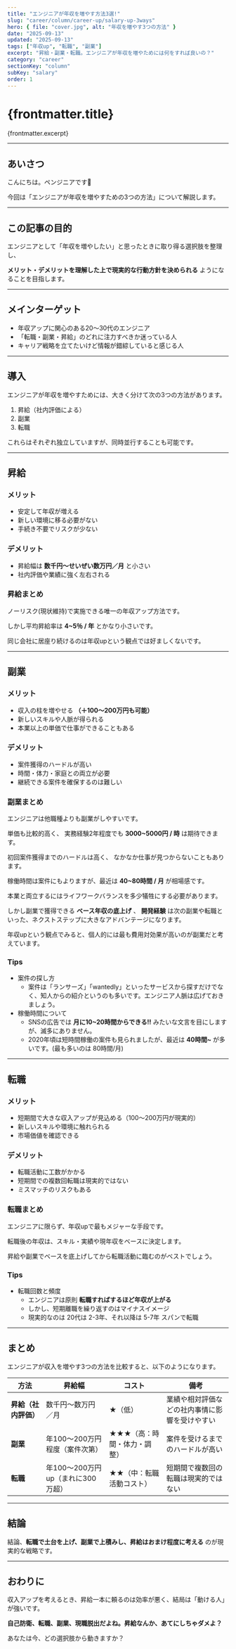 ```yaml
---
title: "エンジニアが年収を増やす方法3選!"
slug: "career/column/career-up/salary-up-3ways"
hero: { file: "cover.jpg", alt: "年収を増やす3つの方法" }
date: "2025-09-13"
updated: "2025-09-13"
tags: ["年収up", "転職", "副業"]
excerpt: "昇給・副業・転職。エンジニアが年収を増やためには何をすれば良いの？"
category: "career"
sectionKey: "column"
subKey: "salary"
order: 1
---
```


# {frontmatter.title}
{frontmatter.excerpt}

---

## あいさつ
こんにちは。ペンジニアです🐧  

今回は「エンジニアが年収を増やすための3つの方法」について解説します。  

---

## この記事の目的
エンジニアとして「年収を増やしたい」と思ったときに取り得る選択肢を整理し、

**メリット・デメリットを理解した上で現実的な行動方針を決められる** ようになることを目指します。  

---

## メインターゲット
- 年収アップに関心のある20〜30代のエンジニア  
- 「転職・副業・昇給」のどれに注力すべきか迷っている人  
- キャリア戦略を立てたいけど情報が錯綜していると感じる人  

---

## 導入
エンジニアが年収を増やすためには、大きく分けて次の3つの方法があります。  

1. 昇給（社内評価による）  
2. 副業  
3. 転職  

これらはそれぞれ独立していますが、同時並行することも可能です。  

---

## 昇給
### メリット

- 安定して年収が増える  
- 新しい環境に移る必要がない  
- 手続き不要でリスクが少ない  

### デメリット

- 昇給幅は **数千円〜せいぜい数万円／月** と小さい  
- 社内評価や業績に強く左右される  

### 昇給まとめ

ノーリスク(現状維持)で実施できる唯一の年収アップ方法です。

しかし平均昇給率は **4~5％ / 年** とかなり小さいです。

同じ会社に居座り続けるのは年収upという観点では好ましくないです。

---

## 副業
### メリット
- 収入の柱を増やせる **（＋100〜200万円も可能）**
- 新しいスキルや人脈が得られる  
- 本業以上の単価で仕事ができることもある  

### デメリット
- 案件獲得のハードルが高い  
- 時間・体力・家庭との両立が必要  
- 継続できる案件を確保するのは難しい

### 副業まとめ

エンジニアは他職種よりも副業がしやすいです。

単価も比較的高く、 実務経験2年程度でも **3000~5000円 / 時** は期待できます。

初回案件獲得までのハードルは高く、
なかなか仕事が見つからないこともあります。

稼働時間は案件にもよりますが、最近は **40~80時間 / 月** が相場感です。

本業と両立するにはライフワークバランスを多少犠牲にする必要があります。

しかし副業で獲得できる **ベース年収の底上げ** 、 **開発経験** は次の副業や転職といった、ネクストステップに大きなアドバンテージになります。

年収upという観点でみると、個人的には最も費用対効果が高いのが副業だと考えています。

### Tips
- 案件の探し方
  - 案件は「ランサーズ」「wantedly」といったサービスから探すだけでなく、知人からの紹介というのも多いです。エンジニア人脈は広げておきましょう。
- 稼働時間について
  - SNSの広告では **月に10~20時間からできる!!** みたいな文言を目にしますが、滅多にありません。
  - 2020年頃は短時間稼働の案件も見られましたが、最近は **40時間~** が多いです。(最も多いのは 80時間/月)

---

## 転職
### メリット
- 短期間で大きな収入アップが見込める（100〜200万円が現実的）  
- 新しいスキルや環境に触れられる  
- 市場価値を確認できる  

### デメリット
- 転職活動に工数がかかる  
- 短期間での複数回転職は現実的ではない  
- ミスマッチのリスクもある

### 転職まとめ
エンジニアに限らず、年収upで最もメジャーな手段です。

転職後の年収は、スキル・実績や現年収をベースに決定します。

昇給や副業でベースを底上げしてから転職活動に臨むのがベストでしょう。

### Tips
- 転職回数と頻度
  - エンジニアは原則 **転職すればするほど年収が上がる** 
  - しかし、短期離職を繰り返すのはマイナスイメージ
  - 現実的なのは 20代は 2-3年、それ以降は 5-7年 スパンで転職

---

## まとめ

エンジニアが収入を増やす3つの方法を比較すると、以下のようになります。

| 方法 | 昇給幅 | コスト | 備考 |
| ---- | ------ | ------ | ---- |
| **昇給（社内評価）** | 数千円〜数万円／月 | ★（低） | 業績や相対評価などの社内事情に影響を受けやすい |
| **副業** | 年100〜200万円程度（案件次第） | ★★★（高：時間・体力・調整） | 案件を受けるまでのハードルが高い |
| **転職** | 年100〜200万円up（まれに300万超） | ★★（中：転職活動コスト） | 短期間で複数回の転職は現実的ではない |

---

## 結論
結論、**転職で土台を上げ、副業で上積みし、昇給はおまけ程度に考える** のが現実的な戦略です。  

---

## おわりに
収入アップを考えるとき、昇給一本に頼るのは効率が悪く、結局は「動ける人」が強いです。  

**自己防衛、転職、副業、現職脱出だよね。昇給なんか、あてにしちゃダメよ？**  

あなたは今、どの選択肢から動きますか？  
